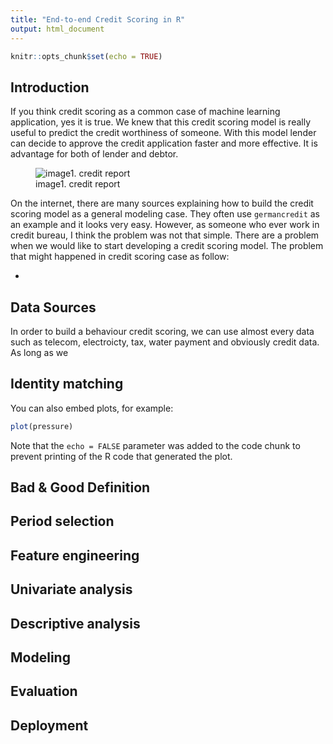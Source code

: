 ```yaml
---
title: "End-to-end Credit Scoring in R"
output: html_document
---
```


```r
knitr::opts_chunk$set(echo = TRUE)
```

## Introduction

If you think credit scoring as a common case of machine learning application, yes it is true. We knew that this credit scoring model is really useful to predict the credit worthiness of someone. With this model lender can decide to approve the credit application faster and more effective. It is advantage for both of lender and debtor. 


![image1. credit report](pexels-rodnae-productions-7821472.jpg)

On the internet, there are many sources explaining how to build the credit scoring model as a general modeling case. They often use `germancredit` as an example and it looks very easy. However, as someone who ever work in credit bureau, I think the problem was not that simple. There are a problem when we would like to start developing a credit scoring model. The problem that might happened in credit scoring case as follow:

* 






## Data Sources

In order to build a behaviour credit scoring, we can use almost every data such as telecom, electroicty, tax, water payment and obviously credit data. As long as we 


## Identity matching

You can also embed plots, for example:

```r
plot(pressure)
```

Note that the `echo = FALSE` parameter was added to the code chunk to prevent printing of the R code that generated the plot.

## Bad & Good Definition 


## Period selection


## Feature engineering


## Univariate analysis


## Descriptive analysis


## Modeling


## Evaluation


## Deployment
